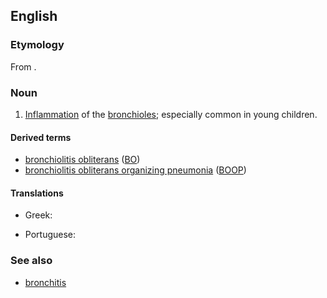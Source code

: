 ==English==
{{wikipedia}}

===Etymology===
From {{suffix|en|bronchiole|itis}}.

===Noun===
{{en-noun|-}}

# {{lb|en|pathology}} [[inflammation|Inflammation]] of the [[bronchiole]]s; especially common in young children.

====Derived terms====
* [[bronchiolitis obliterans]] ([[BO]])
* [[bronchiolitis obliterans organizing pneumonia]] ([[BOOP]])

====Translations====
{{trans-top|inflammation of the bronchioles}}
* Greek: {{t+|el|βρογχιολίτιδα|f}}
{{trans-mid}}
* Portuguese: {{t|pt|bronquiolite|f}}
{{trans-bottom}}

===See also===
* [[bronchitis]]